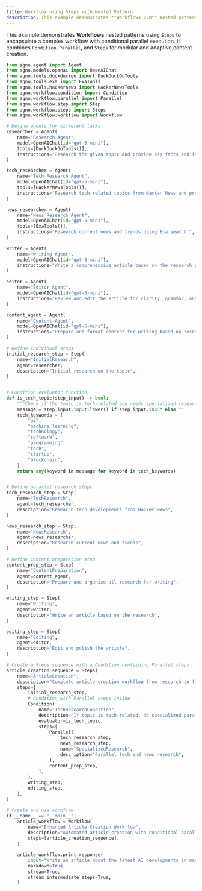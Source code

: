 ```yaml
---
title: Workflow using Steps with Nested Pattern
description: This example demonstrates **Workflows 2.0** nested patterns using `Steps` to encapsulate a complex workflow with conditional parallel execution.
---
```


This example demonstrates **Workflows** nested patterns using `Steps` to encapsulate 
a complex workflow with conditional parallel execution. It combines `Condition`, `Parallel`, 
and `Steps` for modular and adaptive content creation.

```python workflow_using_steps_nested.py
from agno.agent import Agent
from agno.models.openai import OpenAIChat
from agno.tools.duckduckgo import DuckDuckGoTools
from agno.tools.exa import ExaTools
from agno.tools.hackernews import HackerNewsTools
from agno.workflow.condition import Condition
from agno.workflow.parallel import Parallel
from agno.workflow.step import Step
from agno.workflow.steps import Steps
from agno.workflow.workflow import Workflow

# Define agents for different tasks
researcher = Agent(
    name="Research Agent",
    model=OpenAIChat(id="gpt-5-mini"),
    tools=[DuckDuckGoTools()],
    instructions="Research the given topic and provide key facts and insights.",
)

tech_researcher = Agent(
    name="Tech Research Agent",
    model=OpenAIChat(id="gpt-5-mini"),
    tools=[HackerNewsTools()],
    instructions="Research tech-related topics from Hacker News and provide latest developments.",
)

news_researcher = Agent(
    name="News Research Agent",
    model=OpenAIChat(id="gpt-5-mini"),
    tools=[ExaTools()],
    instructions="Research current news and trends using Exa search.",
)

writer = Agent(
    name="Writing Agent",
    model=OpenAIChat(id="gpt-5-mini"),
    instructions="Write a comprehensive article based on the research provided. Make it engaging and well-structured.",
)

editor = Agent(
    name="Editor Agent",
    model=OpenAIChat(id="gpt-5-mini"),
    instructions="Review and edit the article for clarity, grammar, and flow. Provide a polished final version.",
)

content_agent = Agent(
    name="Content Agent",
    model=OpenAIChat(id="gpt-5-mini"),
    instructions="Prepare and format content for writing based on research inputs.",
)

# Define individual steps
initial_research_step = Step(
    name="InitialResearch",
    agent=researcher,
    description="Initial research on the topic",
)


# Condition evaluator function
def is_tech_topic(step_input) -> bool:
    """Check if the topic is tech-related and needs specialized research"""
    message = step_input.input.lower() if step_input.input else ""
    tech_keywords = [
        "ai",
        "machine learning",
        "technology",
        "software",
        "programming",
        "tech",
        "startup",
        "blockchain",
    ]
    return any(keyword in message for keyword in tech_keywords)


# Define parallel research steps
tech_research_step = Step(
    name="TechResearch",
    agent=tech_researcher,
    description="Research tech developments from Hacker News",
)

news_research_step = Step(
    name="NewsResearch",
    agent=news_researcher,
    description="Research current news and trends",
)

# Define content preparation step
content_prep_step = Step(
    name="ContentPreparation",
    agent=content_agent,
    description="Prepare and organize all research for writing",
)

writing_step = Step(
    name="Writing",
    agent=writer,
    description="Write an article based on the research",
)

editing_step = Step(
    name="Editing",
    agent=editor,
    description="Edit and polish the article",
)

# Create a Steps sequence with a Condition containing Parallel steps
article_creation_sequence = Steps(
    name="ArticleCreation",
    description="Complete article creation workflow from research to final edit",
    steps=[
        initial_research_step,
        # Condition with Parallel steps inside
        Condition(
            name="TechResearchCondition",
            description="If topic is tech-related, do specialized parallel research",
            evaluator=is_tech_topic,
            steps=[
                Parallel(
                    tech_research_step,
                    news_research_step,
                    name="SpecializedResearch",
                    description="Parallel tech and news research",
                ),
                content_prep_step,
            ],
        ),
        writing_step,
        editing_step,
    ],
)

# Create and use workflow
if __name__ == "__main__":
    article_workflow = Workflow(
        name="Enhanced Article Creation Workflow",
        description="Automated article creation with conditional parallel research",
        steps=[article_creation_sequence],
    )

    article_workflow.print_response(
        input="Write an article about the latest AI developments in machine learning",
        markdown=True,
        stream=True,
        stream_intermediate_steps=True,
    )
```